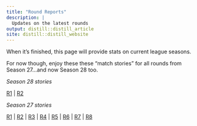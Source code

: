 ```yaml
---
title: "Round Reports"
description: |
  Updates on the latest rounds
output: distill::distill_article
site: distill::distill_website
---
```


When it's finished, this page will provide stats on current league seasons. 

For now though, enjoy these these "match stories" for all rounds from Season 27...and now Season 28 too.

*Season 28 stories*

[R1](reports/stories/s28_r1_allmatches.pdf) | [R2](reports/stories/s28_r2_allmatches.pdf)

*Season 27 stories*

[R1](reports/stories/s27_r1_allmatches.pdf) | [R2](reports/stories/s27_r2_allmatches.pdf) | [R3](reports/stories/s27_r3_allmatches.pdf) | [R4](reports/stories/s27_r4_allmatches.pdf) | [R5](reports/stories/s27_r5_allmatches.pdf) | [R6](reports/stories/s27_r6_allmatches.pdf) | [R7](reports/stories/s27_r7_allmatches.pdf) | [R8](reports/stories/s27_r8_allmatches.pdf)